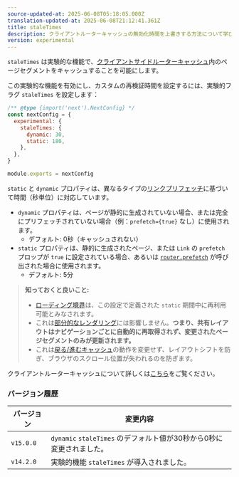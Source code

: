 ```yaml
---
source-updated-at: 2025-06-08T05:18:05.000Z
translation-updated-at: 2025-06-08T21:12:41.361Z
title: staleTimes
description: クライアントルーターキャッシュの無効化時間を上書きする方法について学びます。
version: experimental
---
```


`staleTimes` は実験的な機能で、[クライアントサイドルーターキャッシュ](/docs/app/deep-dive/caching#client-side-router-cache)内のページセグメントをキャッシュすることを可能にします。

この実験的な機能を有効にし、カスタムの再検証時間を設定するには、実験的フラグ `staleTimes` を設定します：

```js filename="next.config.js"
/** @type {import('next').NextConfig} */
const nextConfig = {
  experimental: {
    staleTimes: {
      dynamic: 30,
      static: 180,
    },
  },
}

module.exports = nextConfig
```

`static` と `dynamic` プロパティは、異なるタイプの[リンクプリフェッチ](/docs/app/api-reference/components/link#prefetch)に基づいて時間（秒単位）に対応しています。

- `dynamic` プロパティは、ページが静的に生成されていない場合、または完全にプリフェッチされていない場合（例：`prefetch={true}` なし）に使用されます。
  - デフォルト: 0秒（キャッシュされない）
- `static` プロパティは、静的に生成されたページ、または `Link` の `prefetch` プロップが `true` に設定されている場合、あるいは [`router.prefetch`](/docs/app/deep-dive/caching#routerprefetch) が呼び出された場合に使用されます。
  - デフォルト: 5分

> **知っておくと良いこと:**
>
> - [ローディング境界](/docs/app/api-reference/file-conventions/loading)は、この設定で定義された `static` 期間中に再利用可能とみなされます。
> - これは[部分的なレンダリング](/docs/app/getting-started/linking-and-navigating#client-side-transitions)には影響しません。**つまり、共有レイアウトはナビゲーションごとに自動的に再取得されず、変更されたページセグメントのみが更新されます。**
> - これは[戻る/進むキャッシュ](/docs/app/deep-dive/caching#client-side-router-cache)の動作を変更せず、レイアウトシフトを防ぎ、ブラウザのスクロール位置が失われるのを防ぎます。

クライアントルーターキャッシュについて詳しくは[こちら](/docs/app/deep-dive/caching#client-side-router-cache)をご覧ください。

### バージョン履歴

| バージョン   | 変更内容                                                    |
| --------- | ---------------------------------------------------------- |
| `v15.0.0` | `dynamic` `staleTimes` のデフォルト値が30秒から0秒に変更されました。 |
| `v14.2.0` | 実験的機能 `staleTimes` が導入されました。                      |